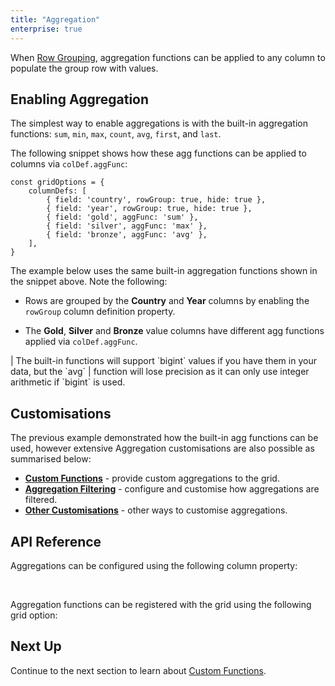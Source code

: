 ```yaml
---
title: "Aggregation"
enterprise: true
---
```


When [Row Grouping](/grouping/), aggregation functions can be applied to any column to populate the group row with values.

## Enabling Aggregation

The simplest way to enable aggregations is with the built-in aggregation functions: `sum`, `min`, `max`, `count`, `avg`, `first`, and `last`. 

The following snippet shows how these agg functions can be applied to columns via `colDef.aggFunc`:

```
const gridOptions = {
    columnDefs: [
        { field: 'country', rowGroup: true, hide: true },
        { field: 'year', rowGroup: true, hide: true }, 
        { field: 'gold', aggFunc: 'sum' },
        { field: 'silver', aggFunc: 'max' },
        { field: 'bronze', aggFunc: 'avg' },
    ],
}
```

The example below uses the same built-in aggregation functions shown in the snippet above. Note the following:

- Rows are grouped by the **Country** and **Year** columns by enabling the `rowGroup` column definition property.

- The **Gold**, **Silver** and **Bronze** value columns have different agg functions applied via `colDef.aggFunc`.

<GridExampleRunner title='Enabling Aggregation' name='enabling-aggregation' type='generated' options='{ "enterprise": true, "exampleHeight": 540, "modules": ["clientside", "rowgrouping", "menu", "columnpanel", "filterpanel", "setfilter"] }'></GridExampleRunner>

<note>
| The built-in functions will support `bigint` values if you have them in your data, but the `avg`
| function will lose precision as it can only use integer arithmetic if `bigint` is used.
</note>

## Customisations

The previous example demonstrated how the built-in agg functions can be used, however extensive Aggregation customisations
are also possible as summarised below:

- **[Custom Functions](/aggregation-custom-functions/)** - provide custom aggregations to the grid.
- **[Aggregation Filtering](/aggregation-filtering/)** - configure and customise how aggregations are filtered.
- **[Other Customisations](/aggregation-other/)** - other ways to customise aggregations.

## API Reference

Aggregations can be configured using the following column property:

<api-documentation source='column-properties/properties.json' section='grouping' names='["aggFunc"]'></api-documentation>

<br>

Aggregation functions can be registered with the grid using the following grid option:

<api-documentation source='grid-options/properties.json' section='rowPivoting' names='["aggFuncs"]'></api-documentation>

## Next Up

Continue to the next section to learn about [Custom Functions](/aggregation-custom-functions/).
